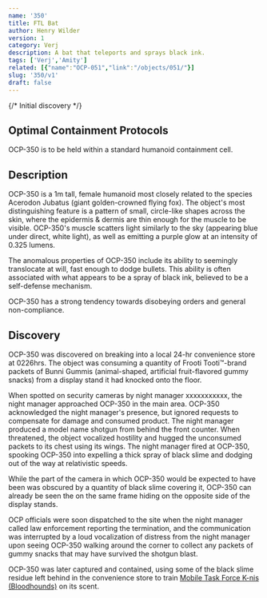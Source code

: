 ```yaml
---
name: '350'
title: FTL Bat
author: Henry Wilder
version: 1
category: Verj
description: A bat that teleports and sprays black ink.
tags: ['Verj','Amity']
related: [{"name":"OCP-051","link":"/objects/051/"}]
slug: '350/v1'
draft: false
---
```


{/* Initial discovery */}

## Optimal Containment Protocols
OCP-350 is to be held within a standard humanoid containment cell.

## Description
OCP-350 is a 1m tall, female humanoid most closely related to the species Acerodon Jubatus (giant golden-crowned flying fox).
The object's most distinguishing feature is a pattern of small, circle-like shapes across the skin, where the epidermis & dermis are thin enough
for the muscle to be visible. OCP-350's muscle scatters light similarly to the sky (appearing blue under direct, white light),
as well as emitting a purple glow at an intensity of 0.325 lumens.

The anomalous properties of OCP-350 include its ability to seemingly translocate at will, fast enough to dodge bullets.
This ability is often associated with what appears to be a spray of black ink, believed to be a self-defense mechanism.

OCP-350 has a strong tendency towards disobeying orders and general non-compliance.

## Discovery
OCP-350 was discovered on <RedactedDate/> breaking into a local 24-hr convenience store at <Blurred>0226</Blurred>hrs.
The object was consuming a quantity of <Blurred>Frooti Tooti&trade;</Blurred>-brand packets of <Blurred>Bunni Gummis</Blurred>
(animal-shaped, artificial fruit-flavored gummy snacks) from a display stand it had knocked onto the floor.

When spotted on security cameras by night manager <Redacted>xxxxxxxxxxx</Redacted>, the night manager approached OCP-350 in the main area.
OCP-350 acknowledged the night manager's presence, but ignored requests to compensate for damage and consumed product.
The night manager produced a <Redacted>model name</Redacted> shotgun from behind the front counter. When threatened,
the object vocalized hostility and hugged the unconsumed packets to its chest using its wings.
The night manager fired at OCP-350, spooking OCP-350 into expelling a thick spray of black slime and dodging out of the way at relativistic speeds.

While the part of the camera in which OCP-350 would be expected to have been was obscured by a quantity of black slime covering it,
OCP-350 can already be seen the on the same frame hiding on the opposite side of the display stands.

OCP officials were soon dispatched to the site when the night manager called law enforcement reporting the termination,
and the communication was interrupted by a loud vocalization of distress from the night manager upon seeing OCP-350
walking around the corner to collect any packets of gummy snacks that may have survived the shotgun blast.

OCP-350 was later captured and contained, using some of the black slime residue left behind in the convenience store to train
[Mobile Task Force K-nis (Bloodhounds)](mtf/k-nis) on its scent.
